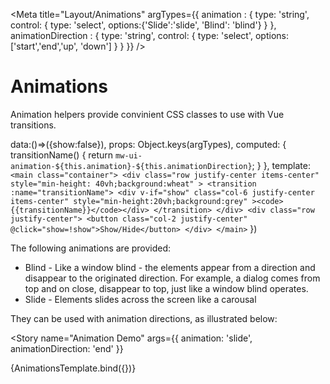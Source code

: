 
<Meta
title="Layout/Animations"
argTypes={{
    animation : {
      type: 'string',
      control: { type: 'select', options:{'Slide':'slide', 'Blind': 'blind'} }
    },
    animationDirection : {
      type: 'string',
      control: { type: 'select', options:['start','end','up', 'down'] }
    }
  }}
/>

# Animations

Animation helpers provide convinient CSS classes to use with Vue transitions.


data:()=>({show:false}),
  props: Object.keys(argTypes),
  computed: {
    transitionName() {
      return `mw-ui-animation-${this.animation}-${this.animationDirection}`;
    }
  },
  template: `
    <main class="container">
        <div class="row justify-center items-center"
          style="min-height: 40vh;background:wheat"
        >
            <transition :name="transitionName">
                <div
                  v-if="show"
                  class="col-6 justify-center items-center"
                  style="min-height:20vh;background:grey"
                ><code>{{transitionName}}</code></div>
            </transition>
        </div>
        <div class="row justify-center">
            <button class="col-2 justify-center" @click="show=!show">Show/Hide</button>
        </div>
    </main>`
})


The following animations are provided:


* Blind - Like a window blind - the elements appear from a direction and disappear to the originated direction. For example, a dialog comes from top and on close, disappear to top, just like a window blind operates.
* Slide - Elements slides across the screen like a carousal

They can be used with animation directions, as illustrated below:

<Story
  name="Animation Demo"
  args={{
      animation: 'slide',
      animationDirection: 'end'
  }}
 >
   {AnimationsTemplate.bind({})}
</Story>

<ArgsTable story="Animation Demo" />
